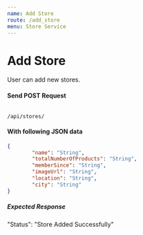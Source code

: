 ```yaml
---
name: Add Store
route: /add_store
menu: Store Service
---
```

# Add Store 
User can add new stores.

#### Send POST Request 
<Code>
/api/stores/
</Code>

#### With following JSON data
```json
{
        "name": "String",
        "totalNumberOfProducts": "String",
        "memberSince": "String",
        "imageUrl": "String",
        "location": "String",
        "city": "String"
}
```

##### Expected Response
"Status": "Store Added Successfully"
